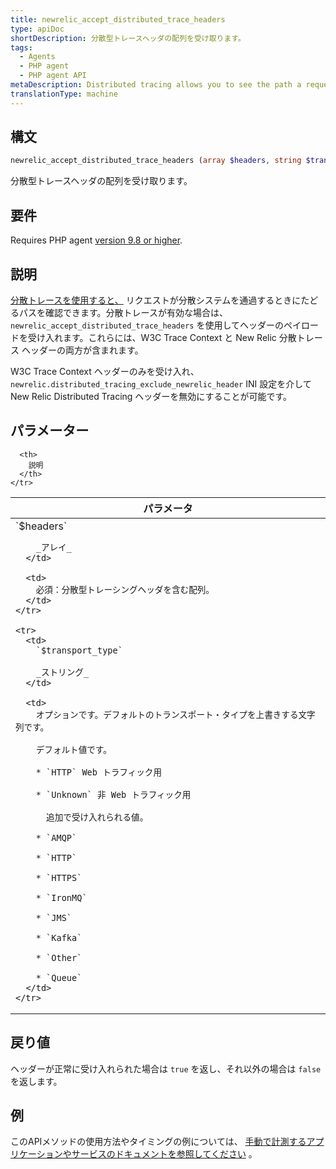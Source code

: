 ```yaml
---
title: newrelic_accept_distributed_trace_headers
type: apiDoc
shortDescription: 分散型トレースヘッダの配列を受け取ります。
tags:
  - Agents
  - PHP agent
  - PHP agent API
metaDescription: Distributed tracing allows you to see the path a request takes as it travels through a distributed system. Use this API to accept a distributed trace payload.
translationType: machine
---
```


## 構文

```php
newrelic_accept_distributed_trace_headers (array $headers, string $transport_type)
```

分散型トレースヘッダの配列を受け取ります。

## 要件

Requires PHP agent [version 9.8 or higher](/docs/release-notes/agent-release-notes/php-release-notes).

## 説明

[分散トレースを使用すると、](/docs/agents/php-agent/features/distributed-tracing-php) リクエストが分散システムを通過するときにたどるパスを確認できます。分散トレースが有効な場合は、 `newrelic_accept_distributed_trace_headers` を使用してヘッダーのペイロードを受け入れます。これらには、W3C Trace Context と New Relic 分散トレース ヘッダーの両方が含まれます。

W3C Trace Context ヘッダーのみを受け入れ、 `newrelic.distributed_tracing_exclude_newrelic_header` INI 設定を介して New Relic Distributed Tracing ヘッダーを無効にすることが可能です。

## パラメーター

<table>
  <thead>
    <tr>
      <th width="25%">
        パラメータ
      </th>

      <th>
        説明
      </th>
    </tr>
  </thead>

  <tbody>
    <tr>
      <td>
        `$headers`

        _アレイ_
      </td>

      <td>
        必須：分散型トレーシングヘッダを含む配列。
      </td>
    </tr>

    <tr>
      <td>
        `$transport_type`

        _ストリング_
      </td>

      <td>
        オプションです。デフォルトのトランスポート・タイプを上書きする文字列です。

        デフォルト値です。

        * `HTTP` Web トラフィック用

        * `Unknown` 非 Web トラフィック用

          追加で受け入れられる値。

        * `AMQP`

        * `HTTP`

        * `HTTPS`

        * `IronMQ`

        * `JMS`

        * `Kafka`

        * `Other`

        * `Queue`
      </td>
    </tr>
  </tbody>
</table>

## 戻り値

ヘッダーが正常に受け入れられた場合は `true` を返し、それ以外の場合は `false`を返します。

## 例

このAPIメソッドの使用方法やタイミングの例については、 [手動で計測するアプリケーションやサービスのドキュメントを参照してください](/docs/agents/php-agent/features/distributed-tracing-php#manual) 。